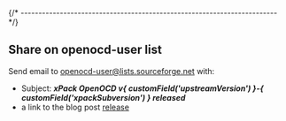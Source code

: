 

{/* ------------------------------------------------------------------------ */}

## Share on openocd-user list

Send email to <a href="mailto:openocd-user@lists.sourceforge.net">openocd-user@lists.sourceforge.net</a> with:

- Subject: _**xPack OpenOCD v{ customField('upstreamVersion') }-{ customField('xpackSubversion') } released**_
- a link to the blog post
  [release]( https://xpack-dev-tools.github.io/openocd-xpack/blog/)
